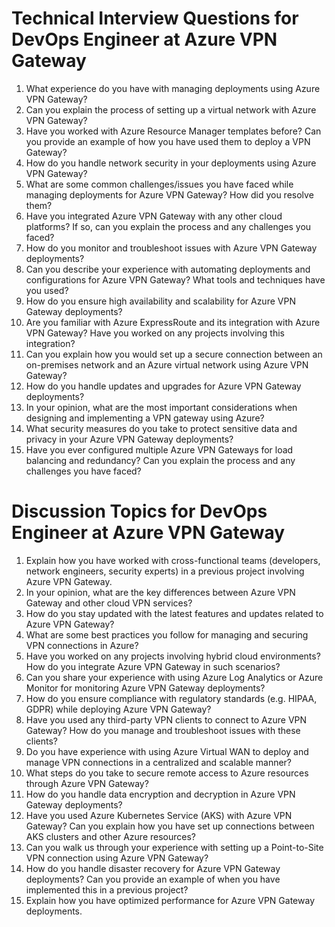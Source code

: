 

# Technical Interview Questions for DevOps Engineer at Azure VPN Gateway

1. What experience do you have with managing deployments using Azure VPN Gateway?
2. Can you explain the process of setting up a virtual network with Azure VPN Gateway?
3. Have you worked with Azure Resource Manager templates before? Can you provide an example of how you have used them to deploy a VPN Gateway?
4. How do you handle network security in your deployments using Azure VPN Gateway?
5. What are some common challenges/issues you have faced while managing deployments for Azure VPN Gateway? How did you resolve them?
6. Have you integrated Azure VPN Gateway with any other cloud platforms? If so, can you explain the process and any challenges you faced?
7. How do you monitor and troubleshoot issues with Azure VPN Gateway deployments?
8. Can you describe your experience with automating deployments and configurations for Azure VPN Gateway? What tools and techniques have you used?
9. How do you ensure high availability and scalability for Azure VPN Gateway deployments?
10. Are you familiar with Azure ExpressRoute and its integration with Azure VPN Gateway? Have you worked on any projects involving this integration? 
11. Can you explain how you would set up a secure connection between an on-premises network and an Azure virtual network using Azure VPN Gateway?
12. How do you handle updates and upgrades for Azure VPN Gateway deployments? 
13. In your opinion, what are the most important considerations when designing and implementing a VPN gateway using Azure?
14. What security measures do you take to protect sensitive data and privacy in your Azure VPN Gateway deployments?
15. Have you ever configured multiple Azure VPN Gateways for load balancing and redundancy? Can you explain the process and any challenges you have faced? 

# Discussion Topics for DevOps Engineer at Azure VPN Gateway

1. Explain how you have worked with cross-functional teams (developers, network engineers, security experts) in a previous project involving Azure VPN Gateway.
2. In your opinion, what are the key differences between Azure VPN Gateway and other cloud VPN services?
3. How do you stay updated with the latest features and updates related to Azure VPN Gateway?
4. What are some best practices you follow for managing and securing VPN connections in Azure?
5. Have you worked on any projects involving hybrid cloud environments? How do you integrate Azure VPN Gateway in such scenarios?
6. Can you share your experience with using Azure Log Analytics or Azure Monitor for monitoring Azure VPN Gateway deployments?
7. How do you ensure compliance with regulatory standards (e.g. HIPAA, GDPR) while deploying Azure VPN Gateway?
8. Have you used any third-party VPN clients to connect to Azure VPN Gateway? How do you manage and troubleshoot issues with these clients?
9. Do you have experience with using Azure Virtual WAN to deploy and manage VPN connections in a centralized and scalable manner? 
10. What steps do you take to secure remote access to Azure resources through Azure VPN Gateway?
11. How do you handle data encryption and decryption in Azure VPN Gateway deployments? 
12. Have you used Azure Kubernetes Service (AKS) with Azure VPN Gateway? Can you explain how you have set up connections between AKS clusters and other Azure resources? 
13. Can you walk us through your experience with setting up a Point-to-Site VPN connection using Azure VPN Gateway?
14. How do you handle disaster recovery for Azure VPN Gateway deployments? Can you provide an example of when you have implemented this in a previous project?
15. Explain how you have optimized performance for Azure VPN Gateway deployments.